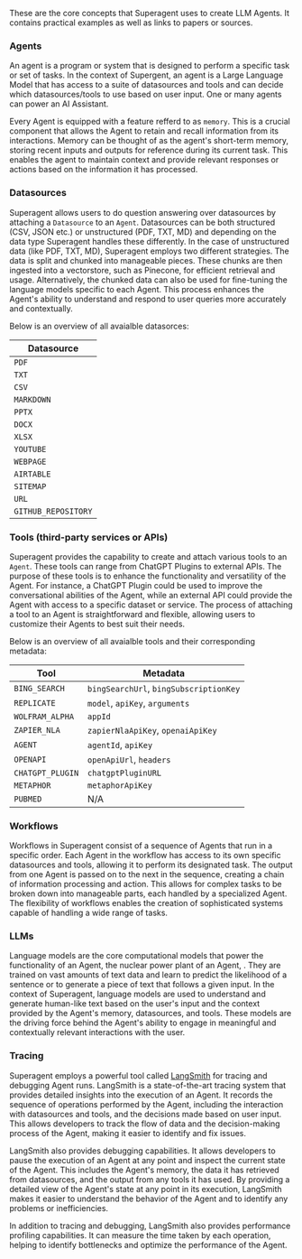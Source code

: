 These are the core concepts that Superagent uses to create LLM Agents.
It contains practical examples as well as links to papers or sources.

### Agents

An agent is a program or system that is designed to perform a
specific task or set of tasks. In the context of Supergent, an agent is
a Large Language Model that has access to a suite of datasources and tools and can
decide which datasources/tools to use based on user input. One or many agents can power an AI Assistant.

Every Agent is equipped with a feature refferd to as `memory`. This is a crucial component
that allows the Agent to retain and recall information from its interactions.
Memory can be thought of as the agent's short-term memory, storing recent inputs and outputs
for reference during its current task. This enables the agent to maintain context and provide
relevant responses or actions based on the information it has processed.

### Datasources

Superagent allows users to do question answering over datasources
by attaching a `Datasource` to an `Agent`. Datasources can be both structured (CSV, JSON etc.) or unstructured (PDF, TXT, MD) and depending on the data type Superagent handles these differently. 
In the case of unstructured data (like PDF, TXT, MD), Superagent employs two different strategies. 
The data is split and chunked into manageable pieces. These chunks are then ingested into a vectorstore, such as Pinecone, for efficient retrieval and usage. 
Alternatively, the chunked data can also be used for fine-tuning the language models specific to each Agent. 
This process enhances the Agent's ability to understand and respond to user queries more accurately and contextually.

Below is an overview of all avaialble datasorces:

| Datasource                       
| -------------------------- | 
| `PDF`                      | 
| `TXT`                      | 
| `CSV`                      | 
| `MARKDOWN`                 | 
| `PPTX`                     | 
| `DOCX`                     | 
| `XLSX`                     | 
| `YOUTUBE`                  | 
| `WEBPAGE`                  |
| `AIRTABLE`                 | 
| `SITEMAP`                  | 
| `URL`                      | 
| `GITHUB_REPOSITORY`        | 


### Tools (third-party services or APIs)

Superagent provides the capability to create and attach various tools to an `Agent`. These tools can range from ChatGPT Plugins to external APIs. 
The purpose of these tools is to enhance the functionality and versatility of the Agent. 
For instance, a ChatGPT Plugin could be used to improve the conversational abilities of the Agent, 
while an external API could provide the Agent with access to a specific dataset or service. 
The process of attaching a tool to an Agent is straightforward and flexible, allowing users to customize their Agents to best suit their needs.

Below is an overview of all avaialble tools and their corresponding metadata:

| Tool                          | Metadata                              |
| ----------------------------- | --------------------------------------|
| `BING_SEARCH`                 | `bingSearchUrl`, `bingSubscriptionKey`|
| `REPLICATE`                   | `model`, `apiKey`, `arguments`        |
| `WOLFRAM_ALPHA`               | `appId`                               |
| `ZAPIER_NLA`                  | `zapierNlaApiKey`, `openaiApiKey`     |
| `AGENT`                       | `agentId`, `apiKey`                   |
| `OPENAPI`                     | `openApiUrl`, `headers`               |
| `CHATGPT_PLUGIN`              | `chatgptPluginURL`                    |
| `METAPHOR`                    | `metaphorApiKey`                      |
| `PUBMED`                      | N/A                                   |

### Workflows

Workflows in Superagent consist of a sequence of Agents that run in a specific order. 
Each Agent in the workflow has access to its own specific datasources and tools, allowing it to perform its designated task.
The output from one Agent is passed on to the next in the sequence, creating a chain of information processing and action. 
This allows for complex tasks to be broken down into manageable parts, each handled by a specialized Agent. 
The flexibility of workflows enables the creation of sophisticated systems capable of handling a wide range of tasks.

### LLMs

Language models are the core computational models that power the functionality of an Agent, the nuclear power plant of an Agent, . 
They are trained on vast amounts of text data and learn to predict the likelihood of a sentence or to generate a piece of text that follows a given input. 
In the context of Superagent, language models are used to understand and generate human-like text based on the user's input and the context provided by the Agent's memory, datasources, and tools. 
These models are the driving force behind the Agent's ability to engage in meaningful and contextually relevant interactions with the user.

### Tracing

Superagent employs a powerful tool called [LangSmith](smith.langchain.com/) for tracing and debugging Agent runs. 
LangSmith is a state-of-the-art tracing system that provides detailed insights into the execution of an Agent. 
It records the sequence of operations performed by the Agent, including the interaction with datasources and tools, and the decisions made based on user input. 
This allows developers to track the flow of data and the decision-making process of the Agent, making it easier to identify and fix issues.

LangSmith also provides debugging capabilities. It allows developers to pause the execution of an Agent at any point and inspect the current state of the Agent. 
This includes the Agent's memory, the data it has retrieved from datasources, and the output from any tools it has used. 
By providing a detailed view of the Agent's state at any point in its execution, LangSmith makes it easier to understand the behavior of the Agent and to identify any problems or inefficiencies.

In addition to tracing and debugging, LangSmith also provides performance profiling capabilities. 
It can measure the time taken by each operation, helping to identify bottlenecks and optimize the performance of the Agent. 
